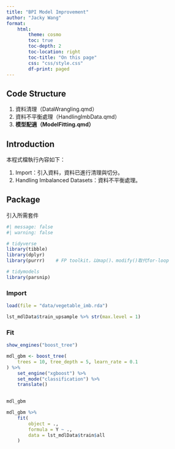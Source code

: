 ```yaml
---
title: "BPI Model Improvement"
author: "Jacky Wang"
format:
    html:
        theme: cosmo
        toc: true
        toc-depth: 2
        toc-location: right
        toc-title: "On this page"
        css: "css/style.css"
        df-print: paged
---
```


## Code Structure

1. 資料清理（DataWrangling.qmd）
2. 資料不平衡處理（HandlingImbData.qmd）
2. **模型配適（ModelFitting.qmd）**



## Introduction

本程式檔執行內容如下：

1. Import：引入資料，資料已進行清理與切分。
2. Handling Imbalanced Datasets：資料不平衡處理。



## Package

引入所需套件
```r
#| message: false
#| warning: false

# tidyverse
library(tibble)
library(dplyr)
library(purrr)    # FP toolkit，以map()、modify()取代for-loop

# tidymodels
library(parsnip)

```



### Import

```r
load(file = "data/vegetable_imb.rda")
```

```r
lst_mdlData$train_upsample %>% str(max.level = 1)
```



### Fit

```r
show_engines("boost_tree")
```

```r

mdl_gbm <- boost_tree(
    trees = 10, tree_depth = 5, learn_rate = 0.1
) %>% 
    set_engine("xgboost") %>% 
    set_mode("classification") %>% 
    translate()
    

mdl_gbm
```

```r

mdl_gbm %>% 
    fit(
        object = ., 
        formula = Y ~ ., 
        data = lst_mdlData$train$all
    )


```




